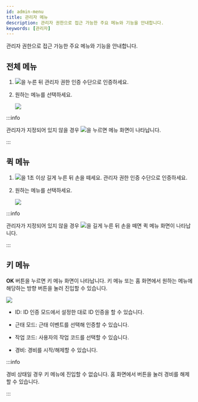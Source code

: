 ```yaml
---
id: admin-menu
title: 관리자 메뉴
description: 관리자 권한으로 접근 가능한 주요 메뉴와 기능을 안내합니다.
keywords: [관리자]
---
```


관리자 권한으로 접근 가능한 주요 메뉴와 기능을 안내합니다.

## 전체 메뉴

1. <Image src='/img/common/ico-menu-bs2a.svg' ico alone />을 누른 뒤 관리자 권한 인증 수단으로 인증하세요.

1. 원하는 메뉴를 선택하세요.

    <Image src='/img/device/bs2a-all-menu.png' />

:::info

관리자가 지정되어 있지 않을 경우 <Image src='/img/common/ico-menu-bs2a.svg' ico alone />을 누르면 메뉴 화면이 나타납니다.

:::

## 퀵 메뉴

1. <Image src='/img/common/ico-menu-bs2a.svg' ico alone />을 1초 이상 길게 누른 뒤 손을 떼세요. 관리자 권한 인증 수단으로 인증하세요.

1. 원하는 메뉴를 선택하세요.

    <Image src='/img/device/bs2a-quick-menu.png' />

:::info

관리자가 지정되어 있지 않을 경우 <Image src='/img/common/ico-menu-bs2a.svg' ico alone />을 길게 누른 뒤 손을 떼면 퀵 메뉴 화면이 나타납니다.

:::

## 키 메뉴

**OK** 버튼을 누르면 키 메뉴 화면이 나타납니다. <Cmd>키 메뉴</Cmd> 또는 홈 화면에서 원하는 메뉴에 해당하는 방향 버튼을 눌러 진입할 수 있습니다.

<Image src='/img/device/bs2a-key-menu.png' />

* <IcFw /> <Cmd>ID</Cmd>: <Cmd>ID 인증 모드</Cmd>에서 설정한 대로 ID 인증을 할 수 있습니다.

* <IcDown/> <Cmd>근태 모드</Cmd>: 근태 이벤트를 선택해 인증할 수 있습니다.

* <IcBw /> <Cmd>작업 코드</Cmd>: 사용자의 작업 코드를 선택할 수 있습니다.

* <IcUp/> <Cmd>경비</Cmd>: 경비를 시작/해제할 수 있습니다.

:::info

<Cmd>경비</Cmd> 상태일 경우 <Cmd>키 메뉴</Cmd>에 진입할 수 없습니다. 홈 화면에서 <IcUp/> 버튼을 눌러 경비를 해제할 수 있습니다.

:::